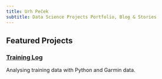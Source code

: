 ```yaml
---
title: Urh Peček  
subtitle: Data Science Projects Portfolio, Blog & Stories
---
```


## Featured Projects

::: {.project-card}
### [Training Log](projects/training_log.qmd)
Analysing training data with Python and Garmin data.
:::

